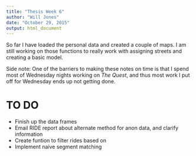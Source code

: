 ```yaml
---
title: "Thesis Week 6"
author: "Will Jones"
date: "October 29, 2015"
output: html_document
---
```



So far I have loaded the personal data and created a couple of maps. I am still
working on those functions to really work with assigning streets and creating a
basic model.

Side note: One of the barriers to making these notes on time is that I spend
most of Wednesday nights working on *The Quest*, and thus most work I put off
for Wednesday ends up not getting done. 

# TO DO

- Finish up the data frames
- Email RIDE report about alternate method for anon data, and clarify information
- Create funtion to filter rides based on 
- Implement naive segment matching
